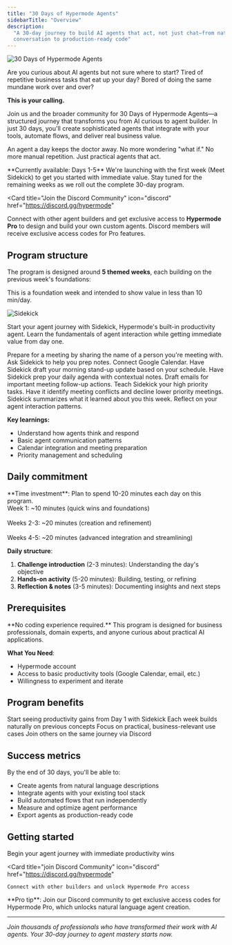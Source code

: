 ```yaml
---
title: "30 Days of Hypermode Agents"
sidebarTitle: "Overview"
description:
  "A 30-day journey to build AI agents that act, not just chat—from natural
  conversation to production-ready code"
---
```


![30 Days of Hypermode Agents](/images/agents/30-days-of-agents/thirty_days_splash.png)

Are you curious about AI agents but not sure where to start? Tired of repetitive
business tasks that eat up your day? Bored of doing the same mundane work over
and over?

**This is your calling.**

Join us and the broader community for 30 Days of Hypermode Agents—a structured journey
that transforms you from AI curious to agent builder. In just 30 days, you'll
create sophisticated agents that integrate with your tools, automate flows,
and deliver real business value.

An agent a day keeps the doctor away. No more wondering "what if." No more
manual repetition. Just practical agents that act.

<Note>
  **Currently available: Days 1-5** We're launching with the first week (Meet
  Sidekick) to get you started with immediate value. Stay tuned for the
  remaining weeks as we roll out the complete 30-day program.
</Note>

<Card
  title="Join the Discord Community"
  icon="discord"
  href="https://discord.gg/hypermode"
>
  Connect with other agent builders and get exclusive access to **Hypermode
  Pro** to design and build your own custom agents. Discord members will receive exclusive access
  codes for Pro features.
</Card>

## Program structure

The program is designed around **5 themed weeks**, each building on the previous
week's foundations:

<Steps>

<Step title="Week 1: Meet Sidekick (available now)">

This is a foundation week and intended to show value in less than 10 min/day.

![Sidekick](/images/agents/30-days-of-agents/sidekick-about.png)

Start your agent journey with Sidekick, Hypermode's built-in productivity agent.
Learn the fundamentals of agent interaction while getting immediate value from
day one.

<CardGroup cols={2}>
  <Card
    title="Day 1: Ask Sidekick anything"
    href="/agents/30-days-of-agents/day-1"
  >
    Prepare for a meeting by sharing the name of a person you're meeting with.
    Ask Sidekick to help you prep notes.
  </Card>

<Card title="Day 2: Connect & update" href="/agents/30-days-of-agents/day-2">
  Connect Google Calendar. Have Sidekick draft your morning stand-up update
  based on your schedule.
</Card>

<Card title="Day 3: Daily agenda prep" href="/agents/30-days-of-agents/day-3">
  Have Sidekick prep your daily agenda with contextual notes. Draft emails for
  important meeting follow-up actions.
</Card>

<Card title="Day 4: Priority management" href="/agents/30-days-of-agents/day-4">
  Teach Sidekick your high priority tasks. Have it identify meeting conflicts
  and decline lower priority meetings.
</Card>

  <Card title="Day 5: Reflection Friday" href="/agents/30-days-of-agents/day-5">
    Sidekick summarizes what it learned about you this week. Reflect on your
    agent interaction patterns.
  </Card>
</CardGroup>

**Key learnings:**

- Understand how agents think and respond
- Basic agent communication patterns
- Calendar integration and meeting preparation
- Priority management and scheduling

</Step>
</Steps>

## Daily commitment

<Info>
  **Time investment**: Plan to spend 10-20 minutes each day on this program. <br>Week 1: ~10 minutes (quick wins
  and foundations)</br><br>Weeks 2-3: ~20 minutes (creation and refinement)</br><br>Weeks
  4-5: ~20 minutes (advanced integration and streamlining)</br>
</Info>

**Daily structure**:

1. **Challenge introduction** (2-3 minutes): Understanding the day's objective
2. **Hands-on activity** (5-20 minutes): Building, testing, or refining
3. **Reflection & notes** (3-5 minutes): Documenting insights and next steps

## Prerequisites

<Warning>
  **No coding experience required.** This program is designed for business
  professionals, domain experts, and anyone curious about practical AI
  applications.
</Warning>

**What You Need**:

- Hypermode account
- Access to basic productivity tools (Google Calendar, email, etc.)
- Willingness to experiment and iterate

## Program benefits

<CardGroup cols={2}>
  <Card title="Immediate value" icon="bolt">
    Start seeing productivity gains from Day 1 with Sidekick
  </Card>

<Card title="Progressive learning" icon="stairs">
  Each week builds naturally on previous concepts
</Card>

<Card title="Real-world application" icon="building">
  Focus on practical, business-relevant use cases
</Card>

  <Card title="Community support" icon="users">
    Join others on the same journey via Discord
  </Card>
</CardGroup>

## Success metrics

By the end of 30 days, you'll be able to:

- Create agents from natural language descriptions
- Integrate agents with your existing tool stack
- Build automated flows that run independently
- Measure and optimize agent performance
- Export agents as production-ready code

## Getting started

<CardGroup cols={2}>
  <Card
    title="Start Day 1: Meet Sidekick"
    icon="play"
    href="/agents/30-days-of-agents/day-1"
  >
    Begin your agent journey with immediate productivity wins
  </Card>

  <Card
    title="join Discord Community"
    icon="discord"
    href="https://discord.gg/hypermode"
  >
    Connect with other builders and unlock Hypermode Pro access
  </Card>
</CardGroup>

<Tip>
  **Pro tip**: Join our Discord community to get exclusive access codes for
  Hypermode Pro, which unlocks natural language agent creation.
</Tip>

---

_Join thousands of professionals who have transformed their work with AI agents.
Your 30-day journey to agent mastery starts now._
